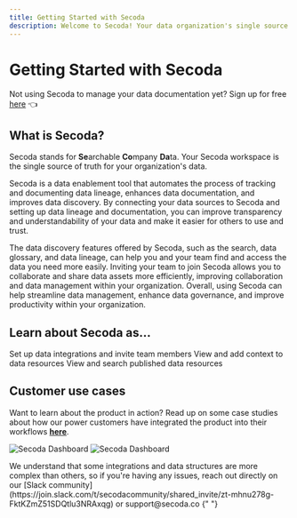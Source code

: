 ```yaml
---
title: Getting Started with Secoda
description: Welcome to Secoda! Your data organization's single source of truth.
---
```


# Getting Started with Secoda

Not using Secoda to manage your data documentation yet? Sign up for free [here](http://app.secoda.co/) 👈

## What is Secoda?

Secoda stands for **Se**archable **Co**mpany **Da**ta. Your Secoda workspace is the single source of truth for your organization's data.

Secoda is a data enablement tool that automates the process of tracking and documenting data lineage, enhances data documentation, and improves data discovery. By connecting your data sources to Secoda and setting up data lineage and documentation, you can improve transparency and understandability of your data and make it easier for others to use and trust.

The data discovery features offered by Secoda, such as the search, data glossary, and data lineage, can help you and your team find and access the data you need more easily. Inviting your team to join Secoda allows you to collaborate and share data assets more efficiently, improving collaboration and data management within your organization. Overall, using Secoda can help streamline data management, enhance data governance, and improve productivity within your organization.

## Learn about Secoda as...

<CardGroup cols={3}>
  <Card
    title="an Admin"
    icon="user-gear"
    href="/getting-started/secoda-as-an-admin"
  >
    Set up data integrations and invite team members
  </Card>
  <Card
    title="an Editor"
    icon="pen"
    href="/getting-started/secoda-as-an-editor"
  >
    View and add context to data resources
  </Card>
  <Card title="a Viewer" icon="eye" href="/getting-started/secoda-as-a-viewer">
    View and search published data resources
  </Card>
</CardGroup>

## Customer use cases

Want to learn about the product in action? Read up on some case studies about how our power customers have integrated the product into their workflows [**here**](https://www.secoda.co/customers).

<img
  className="block dark:hidden"
  src="https://secoda-public-media-assets.s3.amazonaws.com/d43aae8b-af06-445b-97e7-f7325e109601.png"
  alt="Secoda Dashboard"
/>
<img
  className="hidden dark:block"
  src="https://secoda-public-media-assets.s3.amazonaws.com/d43aae8b-af06-445b-97e7-f7325e109601.png"
  alt="Secoda Dashboard"
/>

<Info>
  We understand that some integrations and data structures are more complex than
  others, so if you're having any issues, reach out directly on our [Slack
  community](https://join.slack.com/t/secodacommunity/shared_invite/zt-mhnu278g-FktKZmZ51SDQtlu3NRAxqg)
  or support@secoda.co
</Info>{" "}
